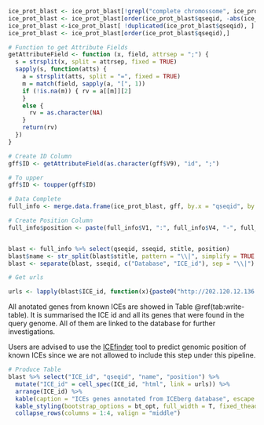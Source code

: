 ```r
ice_prot_blast <- ice_prot_blast[!grepl("complete chromossome", ice_prot_blast$stitle),]
ice_prot_blast <- ice_prot_blast[order(ice_prot_blast$qseqid, -abs(ice_prot_blast$pident), -abs(ice_prot_blast$bitscore) ), ]
ice_prot_blast <-ice_prot_blast[ !duplicated(ice_prot_blast$qseqid), ]
ice_prot_blast <- ice_prot_blast[order(ice_prot_blast$qseqid),]

# Function to get Attribute Fields
getAttributeField <- function (x, field, attrsep = ";") { 
  s = strsplit(x, split = attrsep, fixed = TRUE) 
  sapply(s, function(atts) { 
    a = strsplit(atts, split = "=", fixed = TRUE) 
    m = match(field, sapply(a, "[", 1)) 
    if (!is.na(m)) { rv = a[[m]][2] 
    } 
    else { 
      rv = as.character(NA) 
    } 
    return(rv) 
  }) 
}

# Create ID Column
gff$ID <- getAttributeField(as.character(gff$V9), "id", ";")

# To upper
gff$ID <- toupper(gff$ID)

# Data Complete
full_info <- merge.data.frame(ice_prot_blast, gff, by.x = "qseqid", by.y = "ID")

# Create Position Column
full_info$position <- paste(full_info$V1, ":", full_info$V4, "-", full_info$V5, sep = "")


blast <- full_info %>% select(qseqid, sseqid, stitle, position)
blast$name <- str_split(blast$stitle, pattern = "\\|", simplify = TRUE )[,6]
blast <- separate(blast, sseqid, c("Database", "ICE_id"), sep = "\\|")

# Get urls

urls <- lapply(blast$ICE_id, function(x){paste0("http://202.120.12.136:7913/ICEberg2/feature_page.php?ice_id=", x)})
```

All anotated genes from known ICEs are showed in Table \@ref(tab:write-table). It is summarised the ICE id and all its genes that were found in the query genome. All of them are linked to the database for further investigations.

Users are advised to use the [ICEfinder](http://202.120.12.136:7913/ICEfinder/ICEfinder.html) tool to predict genomic position of known ICEs since we are not allowed to include this step under this pipeline.

```r
# Produce Table
blast %>% select("ICE_id", "qseqid", "name", "position") %>%
  mutate("ICE_id" = cell_spec(ICE_id, "html", link = urls)) %>%
  arrange(ICE_id) %>%
  kable(caption = "ICEs genes annotated from ICEberg database", escape = FALSE, col.names = c("ICE id", "Query Protein ID", "ICE's gene names", "Query Protein Coordinates")) %>%
  kable_styling(bootstrap_options = bt_opt, full_width = T, fixed_thead = T, font_size = 12) %>%
  collapse_rows(columns = 1:4, valign = "middle")
```

<!--
```r
summary <- blast %>%
  select("ICE_id", "name") %>% arrange(ICE_id)
colnames(summary) <- c("ICE_id", "name")
ices <- plyr::count(summary, "ICE_id")
ggplot(ices, aes(x=ICE_id, y=freq, fill=ICE_id)) + geom_bar(stat = "identity") +
  theme(axis.text.x = element_blank(),
        axis.ticks.x = element_blank()) +
  xlab("Integrative and Conjugative Elements") +
  ylab("Number of annotated genes") +
  guides(fill=guide_legend(title = "ICEs"))
```
-->